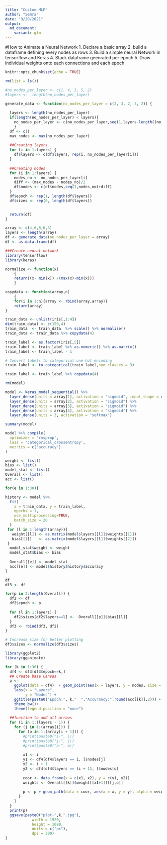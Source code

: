 ```yaml
---
title: "Custom MLP"
author: "Semra"
date: "9/20/2021"
output:
  md_document:
    variant: gfm
---
```


#How to Animate a Neural Network
1. Declare a basic array
2. build a dataframe defining every nodes as rows
3. Build a simple neural Network in tensorflow and Keras
4. Stack dataframe geenrated per epoch 
5. Draw individual weights onto each connections and each epoch

```r
knitr::opts_chunk$set(echo = TRUE)
```

```r
rm(list = ls())

#no_nodes_per_layer <- c(1, 4, 3, 5, 2)
#layers <-  length(no_nodes_per_layer)
```

```r
generate_data <- function(no_nodes_per_layer = c(2, 3, 2, 3, 2)) {
  
  layers <- length(no_nodes_per_layer)
  if(length(no_nodes_per_layer) < layers){
    no_nodes_per_layer <- c(no_nodes_per_layer,seq(1,layers-length((no_nodes_per_layer))))
    }
  df <- c()
  max_nodes <- max(no_nodes_per_layer)
  
  ##Creating layers
  for (i in 1:layers) {
    df$layers <- c(df$layers, rep(i, no_nodes_per_layer[i]))
  }
  
  ##Creating nodes
  for (i in 1:layers) {
    nodes_no <- no_nodes_per_layer[i]
    diff <- (max_nodes - nodes_no)/2
    df$nodes <- c(df$nodes,seq(1,nodes_no)+diff)
  }
  df$epoch <- rep(1, length(df$layers))
  df$sizes <- rep(0, length(df$layers))

  
  return(df)
}
```

```r
array <- c(4,6,8,6,3)
layers <- length(array)
df <- generate_data(no_nodes_per_layer = array)
df <- as.data.frame(df)
```


```r
###Create neural network
library(tensorflow)
library(keras)

normalize <- function(x)
    {
    return((x- min(x)) /(max(x)-min(x)))
    }

copydata <- function(array,n)
    {
    for(i in 1:n){array <- rbind(array,array)}
    return(array)
}

train_data <- unlist(iris[,1:4])
dim(train_data) <- c(150,4)
train_data  <- train_data  %>% scale() %>% normalize() 
train_data <- train_data %>% copydata(4)

train_label <- as.factor(iris[,5]) 
train_label <- train_label %>% as.numeric() %>% as.matrix() 
train_label <- train_label - 1 

# Convert labels to categorical one-hot encoding
train_label <- to_categorical(train_label,num_classes = 3)

train_label <- train_label %>% copydata(4)

rm(model)

model <- keras_model_sequential() %>% 
  layer_dense(units = array[1], activation = "sigmoid", input_shape = c(4)) %>% 
  layer_dense(units = array[2], activation = "sigmoid") %>% 
  layer_dense(units = array[3], activation = "sigmoid") %>% 
  layer_dense(units = array[4], activation = "sigmoid") %>%
  layer_dense(units = 3, activation = "softmax")

summary(model)

model %>% compile(
  optimizer = 'rmsprop',
  loss = 'categorical_crossentropy',
  metrics = c('accuracy')
)

weight <- list()
bias <- list()
model_stat <- list()
Overall <- list()
acc <- list()

for(e in 1:30){

history <- model %>% 
  fit(
    x = train_data, y = train_label,
    epochs = 1,
    use_multiprocessing=TRUE,
    batch_size = 20
  )
 for (l in 1:length(array)){
   weight[[l]] <- as.matrix(model$layers[[l]]$weights[[1]])
   bias[[l]]   <- as.matrix(model$layers[[l]]$weights[[2]])
 }
  model_stat$weight <- weight
  model_stat$bias <- bias
  
  Overall[[e]] <- model_stat
  acc[[e]] <- model$history$history$accuracy
} 


```

```r
df 
df3 <- df

for(p in 2:length(Overall)) {
  df2 <- df
  df2$epoch <- p
  
  for (l in 1:layers) {
    df2$sizes[df2$layers==l] <-  Overall[[p]]$bias[[l]]
  }
  df3 <- rbind(df3, df2)
}

# Increase size for better plotting
df3$sizes <- normalize(df3$sizes)

```


```r
library(ggplot2)
library(gganimate)

for (k in 1:30) {
  df4 <- df3[df3$epoch==k,]
  ## Create base Canvas
  p <-
    ggplot(data = df4)  + geom_point(aes(x = layers, y = nodes, size = sizes*2,color="red")) +
    labs(x = "Layers",
         y = "Nodes") +
    ggtitle(paste0("Epoch:", k,"  ","Accurancy:",round(acc[[k]],2))) +
    theme_bw()+
    theme(legend.position = "none")
  
  ##function to add all arrows
  for (i in 1:(layers - 1)) {
    for (j in 1:(array[i])) {
      for (o in 1:(array[i + 1])) {
        #print(paste0("i-", i))
        #print(paste0("j-", j))
        #print(paste0("o-", o))
        
        x1 <- i
        y1 <- df4[df4$layers == i, ]$nodes[j]
        x2 <- i + 1
        y2 <- df4[df4$layers == (i + 1), ]$nodes[o]
        
        coor <- data.frame(x = c(x1, x2), y = c(y1, y2))
        weights <- Overall[[k]]$weight[[x1+1]][[j,o]]
        
        p <- p + geom_path(data = coor, aes(x = x, y = y), alpha = weights, size=0.5,color="blue")
      }
    }
  }
  print(p)
  ggsave(paste0("plot-",k,".jpg"),
            width = 1920,
            height = 1080,
            units = c("px"),
            dpi = 300)
}

```

